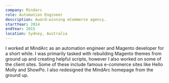 ```yaml
---
company: Mindarc
role: Automation Engineer
description: Award-winning eCommerce agency.
startYear: 2014
endYear: 2015
location: Sydney, Australia
---
```


I worked at MindArc as an automation engineer and Magento developer for a short while. I was primarily tasked with rebuilding Magento themes from ground up and creating helpful scripts, however I also worked on some of the client sites. Some of these include famous e-commerce sites like Hello Molly and ShowPo. I also redesigned the MindArc homepage from the ground up.
